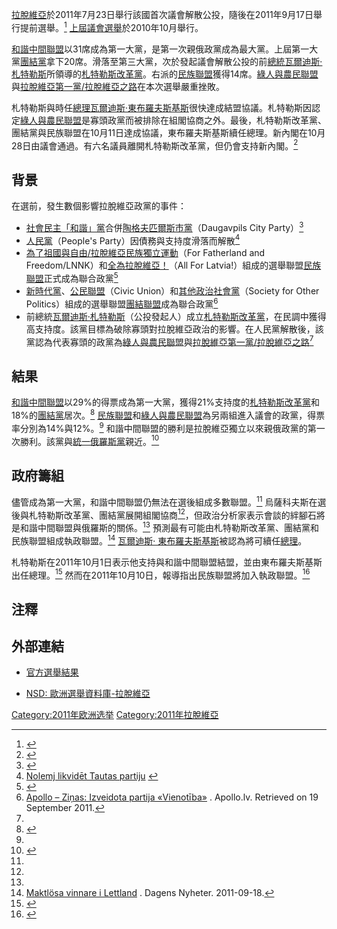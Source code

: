 {{Infobox Election
|election_name      = 2011年拉脫維亞議會選舉
|country            = 拉脫維亞
|type               = legislative
|ongoing            = no
|previous_election  = 2010年拉脫維亞議會選舉
|previous_year      = 2010
|election_date      = 2011年9月17日
|next_election      =
|next_year          = 下屆
|seats_for_election = [[拉脫維亞議會|拉脫維亞議會]]全部100席<br>51席取得多數

|image1             = [[File:Nil_Ushakov.jpg|100px]]
|leader1            = [[尼爾斯·烏薩科夫斯|尼爾斯·烏薩科夫斯]]
|leader_since1      = 2005年11月27日
|party1             = 和諧中間聯盟
|last_election1     = 26.61%
|seats_before1      = 29
|seats1             = 31
|seat_change1       = {{increase}}2
|popular_vote1      = 259,930
|percentage1        = 28.36%
|swing1             = {{increase}}1.75%
|color1             = FF9074

|image2             = [[File:Valdis_Zatlers_in_2011.jpg|100px]]
|leader2            = [[瓦爾迪斯·札特勒斯|瓦爾迪斯·札特勒斯]]
|leader_since2      = 2011年7月23日
|party2             = 札特勒斯改革黨
|last_election2     = 未參選
|seats_before2      = 0
|seats2             = 22
|seat_change2       = {{increase}}22
|popular_vote2      = 190,853
|percentage2        = 20.82%
|swing2             = {{increase}}20.82%
|color2             = 10A5DF

|image3             = [[File:Valdis_Dombrovskis_2009.jpg|100px]]
|leader3            = [[瓦爾迪斯·_東布羅夫斯基斯|瓦爾迪斯· 東布羅夫斯基斯]]
|leader_since3      = 2009年3月12日
|party3             = 團結黨 (拉脫維亞)
|last_election3     = 31.90%
|seats_before3      = 33
|seats3             = 20
|seat_change3       = {{decrease}}13
|popular_vote3      = 172,567
|percentage3        = 18.83%
|swing3             = {{decrease}}13.07%
|color3             = 99CC33

|image4             = [[File:Raivis_Dzintars.jpg|100px]]
|leader4            = [[雷維斯·德金塔斯|雷維斯·德金塔斯]]
|leader_since4      = 2011年7月23日
|party4             = 民族聯盟 (拉脫維亞)
|last_election4     = 7.84%
|seats_before4      = 8
|seats4             = 14
|seat_change4       = {{increase}}6
|popular_vote4      = 127,208
|percentage4        = 13.88%
|swing4             = {{increase}}6.05%
|color4             = EFC800

|image5             = [[File:Flickr_-_Saeima_-_10.Saeimas_deputāts_Raimonds_Vējonis.jpg|100px]]
|leader5            = [[雷蒙茲·維尤尼斯|雷蒙茲·維尤尼斯]]
|leader_since5      =
|party5             = 綠人與農民聯盟
|last_election5     = 20.11%
|seats_before5      = 22
|seats5             = 13
|seat_change5       = {{decrease}}9
|popular_vote5      = 111,955
|percentage5        = 12.22%
|swing5             = {{decrease}}7.90%
|color5             = 258B4C

|title              = 總理
|posttitle          = 總理
|before_election    = [[瓦爾迪斯·東布羅夫斯基斯|瓦爾迪斯·東布羅夫斯基斯]]
|before_party       = 團結黨 (拉脫維亞)
|after_election     = [[瓦爾迪斯·東布羅夫斯基斯|瓦爾迪斯·東布羅夫斯基斯]]
|after_party        = 團結黨 (拉脫維亞)
}}

[[拉脫維亞|拉脫維亞]]於2011年7月23日舉行該國首次議會解散公投，隨後在2011年9月17日舉行提前選舉。<ref>{{cite web |url=http://www.euractiv.com/en/elections/latvians-sack-parliament-head-early-elections-news-506745 |title=Latvians sack parliament, head to early elections |publisher=EurActiv |date=2011-07-25 |accessdate=2011-10-07 |archive-date=2011-08-26 |archive-url=https://web.archive.org/web/20110826231114/http://www.euractiv.com/en/elections/latvians-sack-parliament-head-early-elections-news-506745 |dead-url=no }}</ref> [[2010年拉脫維亞議會選舉|上屆議會選舉]]於2010年10月舉行。

[[和諧中間聯盟|和諧中間聯盟]]以31席成為第一大黨，是第一次親俄政黨成為最大黨。上屆第一大黨[[團結黨_(拉脫維亞)|團結黨]]拿下20席。滑落至第三大黨，次於發起議會解散公投的前[[拉脫維亞總統|總統]][[瓦爾迪斯·札特勒斯|瓦爾迪斯·札特勒斯]]所領導的[[札特勒斯改革黨|札特勒斯改革黨]]。右派的[[民族聯盟_(拉脫維亞)|民族聯盟]]獲得14席。[[綠人與農民聯盟|綠人與農民聯盟]]與[[拉脫維亞第一黨/拉脫維亞之路|拉脫維亞第一黨/拉脫維亞之路]]在本次選舉嚴重挫敗。

札特勒斯與時任[[拉脫維亞總理|總理]][[瓦爾迪斯·東布羅夫斯基斯|瓦爾迪斯·東布羅夫斯基斯]]很快達成結盟協議。札特勒斯因認定[[綠人與農民聯盟|綠人與農民聯盟]]是寡頭政黨而被排除在組閣協商之外。最後，札特勒斯改革黨、團結黨與民族聯盟在10月11日達成協議，東布羅夫斯基斯續任總理。新內閣在10月28日由議會通過。有六名議員離開札特勒斯改革黨，但仍會支持新內閣。<ref>{{Cite web |url=http://www.businessweek.com/news/2011-10-25/latvian-parliament-confirms-new-government-led-by-dombrovskis.html |title=存档副本 |accessdate=2012-02-25 |archive-date=2012-07-21 |archive-url=https://archive.is/20120721015358/http://www.businessweek.com/news/2011-10-25/latvian-parliament-confirms-new-government-led-by-dombrovskis.html |dead-url=no }}</ref>

==背景==
在選前，發生數個影響拉脫維亞政黨的事件：
* [[社會民主「和諧」黨|社會民主「和諧」黨]]合併[[陶格夫匹爾斯市黨|陶格夫匹爾斯市黨]]（Daugavpils City Party）<ref>{{cite web |author=DELFI |url=http://www.delfi.lv/news/national/politics/daugavpils-partija-ieklaujas-saskana-sc-veidos-divi-speki.d?id=36390563 |title=Daugavpils partija iekļaujas 'Saskaņā'; SC veidos divi spēki - DELFI |publisher=Delfi.lv |date= |accessdate=2011-10-07 |archive-date=2011-01-25 |archive-url=https://web.archive.org/web/20110125135820/http://www.delfi.lv/news/national/politics/daugavpils-partija-ieklaujas-saskana-sc-veidos-divi-speki.d?id=36390563 |dead-url=no }}</ref>
* [[人民黨_(拉脫維亞)|人民黨]]（People's Party）因債務與支持度滑落而解散<ref>[http://www.delfi.lv/news/referendums-2011/referendums/nolemj-likvidet-tautas-partiju.d?id=39484301 Nolemj likvidēt Tautas partiju] {{Wayback|url=http://www.delfi.lv/news/referendums-2011/referendums/nolemj-likvidet-tautas-partiju.d?id=39484301 |date=20110714040501 }} {{lv icon}}</ref>
* [[為了祖國與自由/拉脫維亞民族獨立運動|為了祖國與自由/拉脫維亞民族獨立運動]]（For Fatherland and Freedom/LNNK）和[[全為拉脫維亞！|全為拉脫維亞！]]（All For Latvia!）組成的選舉聯盟[[民族聯盟_(拉脫維亞)|民族聯盟]]正式成為聯合政黨<ref name="BT">{{Citation |url=http://www.baltictimes.com/news/articles/29032/ |title=Latvian political parties undergo major upheaval |newspaper=Baltic Times |date=12 July 2011 |accessdate=18 July 2011 |archive-date=2012-03-24 |archive-url=https://web.archive.org/web/20120324114539/http://www.baltictimes.com/news/articles/29032/ |dead-url=no }}</ref>
* [[新時代黨|新時代黨]]、[[公民聯盟_(拉脫維亞)|公民聯盟]]（Civic Union）和[[其他政治社會黨|其他政治社會黨]]（Society for Other Politics）組成的選舉聯盟[[團結黨_(拉脫維亞)|團結聯盟]]成為聯合政黨<ref>[http://www.apollo.lv/portal/news/articles/246138 Apollo – Ziņas: Izveidota partija «Vienotība»] {{Wayback|url=http://www.apollo.lv/portal/news/articles/246138 |date=20110808090150 }}. Apollo.lv. Retrieved on 19 September 2011.</ref>
* 前總統[[瓦爾迪斯·札特勒斯|瓦爾迪斯·札特勒斯]]（公投發起人）成立[[札特勒斯改革黨|札特勒斯改革黨]]，在民調中獲得高支持度。該黨目標為破除寡頭對拉脫維亞政治的影響。在人民黨解散後，該黨認為代表寡頭的政黨為[[綠人與農民聯盟|綠人與農民聯盟]]與[[拉脫維亞第一黨/拉脫維亞之路|拉脫維亞第一黨/拉脫維亞之路]]<ref name="BT"/>

==結果==
[[和諧中間聯盟|和諧中間聯盟]]以29%的得票成為第一大黨，獲得21%支持度的[[札特勒斯改革黨|札特勒斯改革黨]]和18%的[[團結黨_(拉脫維亞)|團結黨]]居次。<ref name="bbc">{{cite web | url=http://www.bbc.co.uk/news/world-europe-14962617 | title=Pro-Russia party wins most votes in Latvia election | publisher=BBC News Online | date=18 September 2011 | accessdate=20 September 2011 | archiveurl=https://www.webcitation.org/61pRHWRku?url=http://www.bbc.co.uk/news/world-europe-14962617 | archivedate=2011-09-20 | deadurl=no }}</ref> [[民族聯盟_(拉脫維亞)|民族聯盟]]和[[綠人與農民聯盟|綠人與農民聯盟]]為另兩組進入議會的政黨，得票率分別為14%與12%。<ref name="bbc"/> 和諧中間聯盟的勝利是拉脫維亞獨立以來親俄政黨的第一次勝利。該黨與[[統一俄羅斯黨|統一俄羅斯黨]]親近。<ref name="guardian">{{cite web | url=http://www.guardian.co.uk/world/2011/sep/19/latvia-pro-russia-party-tops-poll | title=Pro-Russia party may take power in Latvia if it can form coalition | publisher=The Guardian | date=19 September 2011 | accessdate=20 September 2011 | archiveurl=https://www.webcitation.org/61pRf5K3m?url=http://www.guardian.co.uk/world/2011/sep/19/latvia-pro-russia-party-tops-poll | archivedate=2011-09-20 | deadurl=no }}</ref>

{{Latvian parliamentary election, 2011}}

==政府籌組==
儘管成為第一大黨，和諧中間聯盟仍無法在選後組成多數聯盟。<ref name="bbc"/> 烏薩科夫斯在選後與札特勒斯改革黨、團結黨展開組閣協商<ref name="guardian"/>，但政治分析家表示會談的絆腳石將是和諧中間聯盟與俄羅斯的關係。<ref name="bbc"/> 預測最有可能由札特勒斯改革黨、團結黨和民族聯盟組成執政聯盟。<ref>[http://www.dn.se/nyheter/varlden/maktlos-s-seger-i-lettland Maktlösa vinnare i Lettland] {{Wayback|url=http://www.dn.se/nyheter/varlden/maktlos-s-seger-i-lettland |date=20121019022609 }}. Dagens Nyheter. 2011-09-18.</ref> [[瓦爾迪斯·_東布羅夫斯基斯|瓦爾迪斯· 東布羅夫斯基斯]]被認為將可續任[[拉脫維亞總理|總理]]。

札特勒斯在2011年10月1日表示他支持與和諧中間聯盟結盟，並由東布羅夫斯基斯出任總理。<ref>{{cite web |author=Andris Straumanis |url=http://latviansonline.com/news/article/7776/ |title=Zatlers wants Dombrovskis as PM in coalition with Unity, Harmony Centre |publisher=Latviansonline.com |date= |accessdate=2011-10-07 |archive-url=https://web.archive.org/web/20111009013038/http://latviansonline.com/news/article/7776/ |archive-date=2011-10-09 |dead-url=yes }}</ref> 然而在2011年10月10日，報導指出民族聯盟將加入執政聯盟。<ref>{{Cite web |url=http://derstandard.at/1317019772093/Rechtsregierung-mit-Ultranationalisten-so-gut-wie-sicher |title=存档副本 |accessdate=2012-02-25 |archive-date=2019-06-29 |archive-url=https://web.archive.org/web/20190629201632/https://derstandard.at/1317019772093/Rechtsregierung-mit-Ultranationalisten-so-gut-wie-sicher |dead-url=no }}</ref>

==注釋==
{{reflist}}

==外部連結==
* {{lv icon}} [http://www.velesanas2011.cvk.lv/ 官方選舉結果]{{Wayback|url=http://www.velesanas2011.cvk.lv/ |date=20141021044230 }}
* [http://www.nsd.uib.no/european_election_database/country/latvia/ NSD: 歐洲選舉資料庫-拉脫維亞]{{WebCite|url=https://www.webcitation.org/65XnH4ToJ?url=http://www.nsd.uib.no/european_election_database/country/latvia/ |date=20120218123057 |dateformat=iso }}

{{拉脫維亞選舉}}

[[Category:2011年欧洲选举|Category:2011年欧洲选举]]
[[Category:2011年拉脫維亞|Category:2011年拉脫維亞]]